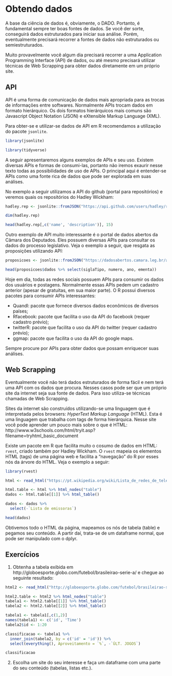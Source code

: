 
# Obtendo dados

A base da ciência de dados é, obviamente, o DADO. Portanto, é fundamental sempre ter boas fontes de dados. Se você der sorte, conseguirá dados estruturados para iniciar sua análise. Porém, eventualmente precisará recorrer a fontes de dados não estruturados ou semiestruturados.

Muito provavelmente você algum dia precisará recorrer a uma Application Programming Interface (API) de dados, ou até mesmo precisará utilizar técnicas de Web Scrapping para obter dados diretamente em um próprio site.

## API

API é uma forma de comunicação de dados mais apropriada para as trocas de informações entre softwares. Normalmente APIs trocam dados em formato hierárquico. Os dois formatos hierárquicos mais comuns são Javascript Object Notation (JSON) e eXtensible Markup Language (XML).

Para obter-se e utilizar-se dados de API em R recomendamos a utilização do pacote `jsonlite`.

```r
library(jsonlite)
```

```r
library(tidyverse)
```
A seguir apresentaremos alguns exemplos de APIs e seu uso. Existem diversas APIs e formas de consumi-las, portanto não iremos exaurir nesse texto todas as possibilidades de uso de APIs. O principal aqui é entender-se APIs como uma fonte rica de dados que pode ser explorada em suas análises.

No exemplo a seguir utilizamos a API do github (portal para repositórios) e veremos quais os repositórios do Hadley Wickham:

```r
hadley.rep <- jsonlite::fromJSON("https://api.github.com/users/hadley/repos")

dim(hadley.rep)

head(hadley.rep[,c('name', 'description')], 15)
```

Outro exemplo de API muito interessante é o portal de dados abertos da Câmara dos Deputados. Eles possuem diversas APIs para consultar os dados do processo legislativo. Veja o exemplo a seguir, que resgata as proposições utilizando API:

```r
proposicoes <- jsonlite::fromJSON("https://dadosabertos.camara.leg.br/api/v2/proposicoes")

head(proposicoes$dados %>% select(siglaTipo, numero, ano, ementa))
```

Hoje em dia, todas as redes sociais possuem APIs para consumir os dados dos usuários e postagens. Normalmente essas APIs pedem um cadastro anterior (apesar de gratuitas, em sua maior parte). O R possui diversos pacotes para consumir APIs interessantes:

- Quandl: pacote que fornece diversos dados econômicos de diversos países;
- Rfacebook: pacote que facilita o uso da API do facebook (requer cadastro prévio);
- twitterR: pacote que facilita o uso da API do twitter (requer cadastro prévio);
- ggmap: pacote que facilita o uso da API do google maps.

Sempre procure por APIs para obter dados que possam enriquecer suas análises.

## Web Scrapping

Eventualmente você não terá dados estruturados de forma fácil e nem terá uma API com os dados que procura. Nesses casos pode ser que um próprio site da internet seja sua fonte de dados. Para isso utiliza-se técnicas chamadas de Web Scrapping.

Sites da internet são construídos utilizando-se uma linguagem que é interpretada pelos browsers: _HyperText Markup Language_ (HTML). Esta é uma linguagem que trabalha com tags de forma hierárquica. Nesse site você pode aprender um pouco mais sobre o que é HTML: http://www.w3schools.com/html/tryit.asp?filename=tryhtml_basic_document

Existe um pacote em R que facilita muito o cosumo de dados em HTML: `rvest`, criado também por Hadley Wickham. O `rvest` mapeia os elementos HTML (tags) de uma página web e facilita a "navegação" do R por esses nós da árvore do HTML. Veja o exemplo a seguir:

```r
library(rvest)

html <- read_html("https://pt.wikipedia.org/wiki/Lista_de_redes_de_televis%C3%A3o_do_Brasil")

html.table <- html %>% html_nodes("table")
dados <- html.table[[1]] %>% html_table()

dados <- dados %>% 
  select(-`Lista de emissoras`)

head(dados)
```

Obtivemos todo o HTML da página, mapeamos os nós de tabela (table) e pegamos seu conteúdo. A partir daí, trata-se de um dataframe normal, que pode ser manipulado com o dplyr.

## Exercícios

1. Obtenha a tabela exibida em http://globoesporte.globo.com/futebol/brasileirao-serie-a/ e chegue ao seguinte resultado:


```r

html2 <- read_html("http://globoesporte.globo.com/futebol/brasileirao-serie-a/")

html2.table <- html2 %>% html_nodes("table")
tabela1 <- html2.table[[1]] %>% html_table()
tabela2 <- html2.table[[2]] %>% html_table()

tabela1 <- tabela1[,c(1,2)]
names(tabela1) <- c('id', 'Time')
tabela2$id <- 1:20

classificacao <- tabela1 %>% 
  inner_join(tabela2, by = c('id' = 'id')) %>% 
  select(everything(), Aproveitamento = `%`, -`ÚLT. JOGOS`)

classificacao

```

2. Escolha um site do seu interesse e faça um dataframe com uma parte do seu conteúdo (tabelas, listas etc.).
